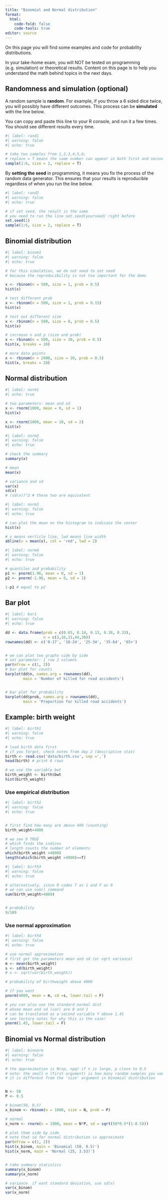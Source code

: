 ```yaml
---
title: "Binomial and Normal distribution"
format: 
  html:
    code-fold: false
    code-tools: true
editor: source
---
```


On this page you will find some examples and code for probability distributions. 

::: callout-note

In your take-home exam, you will NOT be tested on programming (e.g. simulation) or theoretical results. Content on this page is to help you understand the math behind topics in the next days.

:::



## Randomness and simulation (optional)

A random sample is **random**. For example, if you throw a 6 sided dice twice, you will possibly have different outcomes. This process can be **simulated** with the line below. 

You can copy and paste this line to your R console, and run it a few times. You should see different results every time.


```r
#| label: rand1
#| warning: false
#| echo: true

# take two samples from 1,2,3,4,5,6; 
# replace = T means the same number can appear in both first and second
sample(1:6, size = 2, replace = T)
```

By **setting the seed** in programming, it means you fix the process of the random data generator. This ensures that your results is reproducible regardless of when you run the line below.


```r
#| label: rand2
#| warning: false
#| echo: true

# if set seed, the result is the same
# you need to run the line set.seed(yourseed) right before
set.seed(1)
sample(1:6, size = 2, replace = T)
```


## Binomial distribution

```r
#| label: binom1
#| warning: false
#| echo: true

# for this simulation, we do not need to set seed
# because the reproducibility is not too important for the demo

x <- rbinom(n = 500, size = 1, prob = 0.5)
hist(x)

# test different prob
x <- rbinom(n = 500, size = 1, prob = 0.15)
hist(x)

# test out different size
x <- rbinom(n = 500, size = 8, prob = 0.5)
hist(x)

# increase n and p (size and prob)
x <- rbinom(n = 500, size = 30, prob = 0.5)
hist(x, breaks = 20)

# more data points
x <- rbinom(n = 2000, size = 30, prob = 0.5)
hist(x, breaks = 20)
```


## Normal distribution

```r
#| label: norm1
#| echo: true

# two parameters: mean and sd
x <- rnorm(1000, mean = 0, sd = 1)
hist(x)

x <- rnorm(1000, mean = 10, sd = 2)
hist(x)
```



```r
#| label: norm2
#| warning: false
#| echo: true

# check the summary
summary(x)

# mean
mean(x)

# variance and sd
var(x)
sd(x)
# (sd(x))^2 # these two are equivalent
```


```r
#| label: norm3
#| warning: false
#| echo: true

# can plot the mean on the histogram to indicate the center
hist(x)

# v means verticle line, lwd means line width
abline(v = mean(x), col = 'red', lwd = 2)
```



```r
#| label: norm4
#| warning: false
#| echo: true

# quantiles and probability
p1 <- pnorm(1.96, mean = 0, sd = 1)
p2 <- pnorm(-1.96, mean = 0, sd = 1)

1-p1 # equal to p2
```




## Bar plot 

```r
#| label: bar1
#| warning: false
#| echo: true

dd <- data.frame(prob = c(0.03, 0.14, 0.13, 0.38, 0.33),
                 n = c(3,16,15,44,38))
rownames(dd) <- c('0-17', '18-24', '25-34', '35-64', '65+')


# we can plot two graphs side by side
# set parameter: 1 row 2 columns
par(mfrow = c(1, 2))
# bar plot for counts
barplot(dd$n, names.arg = rownames(dd),
        main = 'Number of killed for road accidents')


# bar plot for probability
barplot(dd$prob, names.arg = rownames(dd),
        main = 'Proportion for killed road accidents')
```



## Example: birth weight 


```r
#| label: birth1
#| warning: false
#| echo: true

# load birth data first
# if you forgot, check notes from day 2 (descriptive stat)
birth <- read.csv('data/birth.csv', sep =',')
head(birth) # print 6 rows

# we use the variable bwt
birth_weight <- birth$bwt
hist(birth_weight)
```


### Use empirical distribution

```r
#| label: birth2
#| warning: false
#| echo: true


# first find how many are above 400 (counting)
birth_weight>4000

# we see 9 TRUE
# which finds the indices
# length counts the number of elements
which(birth_weight >4000)
length(which(birth_weight >4000)==T)
```

```r
#| label: birth3
#| warning: false
#| echo: true

# alternatively, since R codes T as 1 and F as 0
# we can use sum() command
sum(birth_weight>4000)


# probability 
9/189
```


### Use normal approximation

```r
#| label: birth4
#| warning: false
#| echo: true

# use normal approximation 
# first get the parameters mean and sd (or sqrt variance)
m <- mean(birth_weight)
s <- sd(birth_weight)
# s <- sqrt(var(birth_weight))

# probability of birthweight above 4000

# if you want 
pnorm(4000, mean = m, sd =s, lower.tail = F)

# you can also use the standard normal dist
# whose mean and sd (var) are 0 and 1
# can be translated as a second variable Y above 1.45 
# see lecture notes for why this is the case!
pnorm(1.45, lower.tail = F)
```


## Binomial vs Normal distribution

```r
#| label: binnorm
#| warning: false
#| echo: true

# the approximation is N(np, npq) if n is large, p close to 0.5
# note: the small n (first argument) is how many random samples you want
# it is different from the 'size' argument in binomial distribution


N <- 50
P <- 0.5

# binom(50, 0.5)
x_binom <- rbinom(n = 1000, size = N, prob = P)

# normal
x_norm <- rnorm(n = 1000, mean = N*P, sd = sqrt(50*0.5*(1-0.5)))

# plot them side by side
# note that sd for normal distribution is approximate
par(mfrow = c(1, 2))
hist(x_binom, main = 'Binomial (50, 0.5)')
hist(x_norm, main = 'Normal (25, 3.53)')


# take summary statistics 
summary(x_binom)
summary(x_norm)

# variance. if want standard deviation, use sd(x)
var(x_binom)
var(x_norm) 
```


